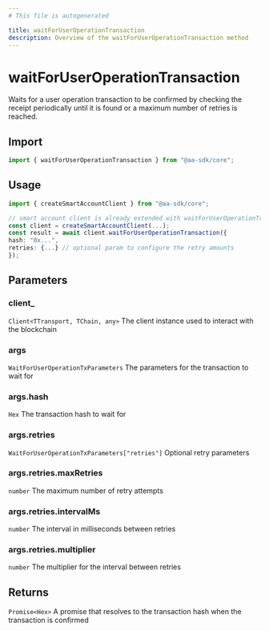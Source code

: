 ```yaml
---
# This file is autogenerated

title: waitForUserOperationTransaction
description: Overview of the waitForUserOperationTransaction method
---
```


# waitForUserOperationTransaction

Waits for a user operation transaction to be confirmed by checking the receipt periodically until it is found or a maximum number of retries is reached.

## Import

```ts
import { waitForUserOperationTransaction } from "@aa-sdk/core";
```

## Usage

```ts
import { createSmartAccountClient } from "@aa-sdk/core";

// smart account client is already extended with waitForUserOperationTransaction
const client = createSmartAccountClient(...);
const result = await client.waitForUserOperationTransaction({
hash: "0x...",
retries: {...} // optional param to configure the retry amounts
});
```

## Parameters

### client\_

`Client<TTransport, TChain, any>`
The client instance used to interact with the blockchain

### args

`WaitForUserOperationTxParameters`
The parameters for the transaction to wait for

### args.hash

`Hex`
The transaction hash to wait for

### args.retries

`WaitForUserOperationTxParameters["retries"]`
Optional retry parameters

### args.retries.maxRetries

`number`
The maximum number of retry attempts

### args.retries.intervalMs

`number`
The interval in milliseconds between retries

### args.retries.multiplier

`number`
The multiplier for the interval between retries

## Returns

`Promise<Hex>`
A promise that resolves to the transaction hash when the transaction is confirmed
